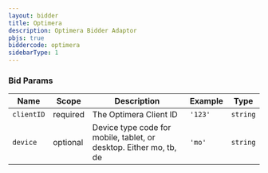 ```yaml
---
layout: bidder
title: Optimera
description: Optimera Bidder Adaptor
pbjs: true
biddercode: optimera
sidebarType: 1
---
```


### Bid Params


| Name       | Scope    | Description            | Example | Type     |
|------------|----------|------------------------|---------|----------|
| `clientID` | required | The Optimera Client ID | `'123'` | `string` |
| `device`   | optional | Device type code for mobile, tablet, or desktop. Either mo, tb, de | `'mo'` | `string` |
